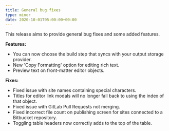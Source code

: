 ```yaml
---
title: General bug fixes
type: minor
date: 2020-10-01T05:00:00+00:00
---
```


This release aims to provide general bug fixes and some added features.

**Features:**

* You can now choose the build step that syncs with your output storage provider.
* New 'Copy Formatting' option for editing rich text.
* Preview text on front-matter editor objects.

**Fixes:**

* Fixed issue with site names containing special characters.
* Titles for editor link modals will no longer fall back to using the index of that object.
* Fixed issue with GitLab Pull Requests not merging.
* Fixed incorrect file count on publishing screen for sites connected to a Bitbucket repository.
* Toggling table headers now correctly adds to the top of the table.
